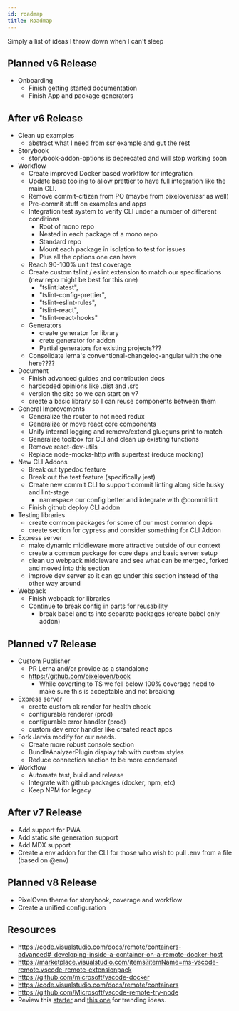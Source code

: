 ```yaml
---
id: roadmap
title: Roadmap
---
```


Simply a list of ideas I throw down when I can't sleep

## Planned v6 Release

-   Onboarding
    -   Finish getting started documentation
    -   Finish App and package generators

## After v6 Release

-   Clean up examples
    -   abstract what I need from ssr example and gut the rest
-   Storybook
    -   storybook-addon-options is deprecated and will stop working soon
-   Workflow
    -   Create improved Docker based workflow for integration
    -   Update base tooling to allow prettier to have full integration like the main CLI.
    -   Remove commit-citizen from PO (maybe from pixeloven/ssr as well)
    -   Pre-commit stuff on examples and apps
    -   Integration test system to verify CLI under a number of different conditions
        -   Root of mono repo
        -   Nested in each package of a mono repo
        -   Standard repo
        -   Mount each package in isolation to test for issues
        -   Plus all the options one can have
    -   Reach 90-100% unit test coverage
    -   Create custom tslint / eslint extension to match our specifications (new repo might be best for this one)
        -   "tslint:latest",
        -   "tslint-config-prettier",
        -   "tslint-eslint-rules",
        -   "tslint-react",
        -   "tslint-react-hooks"
    -   Generators
        -   create generator for library
        -   crete generator for addon
        -   Partial generators for existing projects???
    -   Consolidate lerna's conventional-changelog-angular with the one here????
-   Document
    -   Finish advanced guides and contribution docs
    -   hardcoded opinions like .dist and .src
    -   version the site so we can start on v7
    -   create a basic library so I can reuse components between them
-   General Improvements
    -   Generalize the router to not need redux
    -   Generalize or move react core components
    -   Unify internal logging and remove/extend glueguns print to match
    -   Generalize toolbox for CLI and clean up existing functions
    -   Remove react-dev-utils
    -   Replace node-mocks-http with supertest (reduce mocking)
-   New CLI Addons
    -   Break out typedoc feature
    -   Break out the test feature (specifically jest)
    -   Create new commit CLI to support commit linting along side husky and lint-stage
        -   namespace our config better and integrate with @commitlint
    -   Finish github deploy CLI addon
-   Testing libraries
    -   create common packages for some of our most common deps
    -   create section for cypress and consider something for CLI Addon
-   Express server
    -   make dynamic middleware more attractive outside of our context
    -   create a common package for core deps and basic server setup
    -   clean up webpack middleware and see what can be merged, forked and moved into this section
    -   improve dev server so it can go under this section instead of the other way around
-   Webpack
    -   Finish webpack for libraries
    -   Continue to break config in parts for reusability
        -   break babel and ts into separate packages (create babel only addon)

## Planned v7 Release

-   Custom Publisher
    -   PR Lerna and/or provide as a standalone
    -   https://github.com/pixeloven/book
        -   While coverting to TS we fell below 100% coverage need to make sure this is acceptable and not breaking
-   Express server
    -   create custom ok render for health check
    -   configurable renderer (prod)
    -   configurable error handler (prod)
    -   custom dev error handler like created react apps
-   Fork Jarvis modify for our needs.
    -   Create more robust console section
    -   BundleAnalyzerPlugin display tab with custom styles
    -   Reduce connection section to be more condensed
-   Workflow
    -   Automate test, build and release
    -   Integrate with github packages (docker, npm, etc)
    -   Keep NPM for legacy

## After v7 Release

-   Add support for PWA
-   Add static site generation support
-   Add MDX support
-   Create a env addon for the CLI for those who wish to pull .env from a file (based on @env)

## Planned v8 Release

-   PixelOven theme for storybook, coverage and workflow
-   Create a unified configuration

## Resources

-   https://code.visualstudio.com/docs/remote/containers-advanced#_developing-inside-a-container-on-a-remote-docker-host
-   https://marketplace.visualstudio.com/items?itemName=ms-vscode-remote.vscode-remote-extensionpack
-   https://github.com/microsoft/vscode-docker
-   https://code.visualstudio.com/docs/remote/containers
-   https://github.com/Microsoft/vscode-remote-try-node
-   Review this [starter](https://github.com/bitjson/typescript-starter) and [this one](https://github.com/alexjoverm/typescript-library-starter) for trending ideas.
